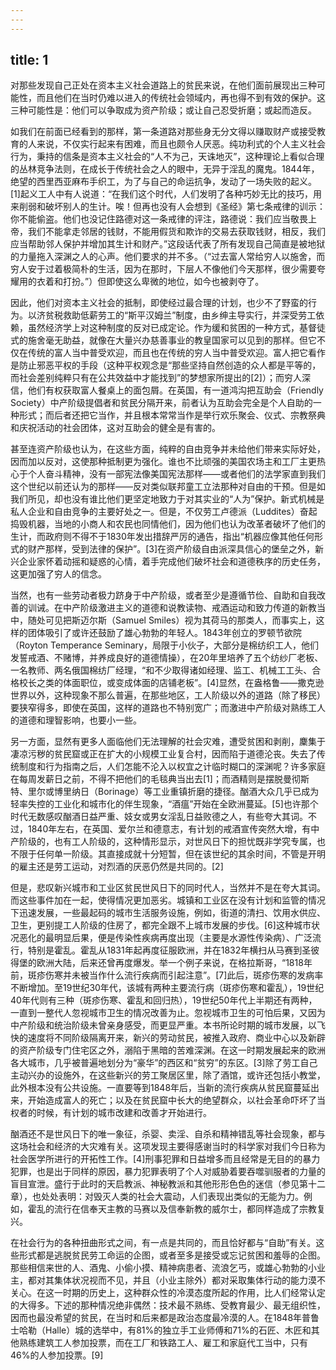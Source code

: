 ```yaml
---
---
---
```

title: 1
---




对那些发现自己正处在资本主义社会道路上的贫民来说，在他们面前展现出三种可能性，而且他们在当时仍难以进入的传统社会领域内，再也得不到有效的保护。这三种可能性是：他们可以争取成为资产阶级；或让自己忍受折磨；或起而造反。

如我们在前面已经看到的那样，第一条道路对那些身无分文得以赚取财产或接受教育的人来说，不仅实行起来有困难，而且也颇令人厌恶。纯功利式的个人主义社会行为，秉持的信条是资本主义社会的“人不为己，天诛地灭”，这种理论上看似合理的丛林竞争法则，在成长于传统社会之人的眼中，无异于淫乱的魔鬼。1844年，绝望的西里西亚麻布手织工，为了与自己的命运抗争，发动了一场失败的起义。[1]起义工人中有人说道：“在我们这个时代，人们发明了各种巧妙无比的技巧，用来削弱和破坏别人的生计。唉！但再也没有人会想到《圣经》第七条戒律的训示：你不能偷盗。他们也没记住路德对这一条戒律的评注，路德说：我们应当敬畏上帝，我们不能拿走邻居的钱财，不能用假货和欺诈的交易去获取钱财，相反，我们应当帮助邻人保护并增加其生计和财产。”这段话代表了所有发现自己简直是被地狱的力量拖入深渊之人的心声。他们要求的并不多。（“过去富人常给穷人以施舍，而穷人安于过着极简朴的生活，因为在那时，下层人不像他们今天那样，很少需要夸耀用的衣着和打扮。”）但即使这么卑微的地位，如今也被剥夺了。

因此，他们对资本主义社会的抵制，即使经过最合理的计划，也少不了野蛮的行为。以济贫税救助低薪劳工的“斯平汉姆兰”制度，由乡绅主导实行，并深受劳工依赖，虽然经济学上对这种制度的反对已成定论。作为缓和贫困的一种方式，基督徒式的施舍毫无助益，就像在大量兴办慈善事业的教皇国家可以见到的那样。但它不仅在传统的富人当中普受欢迎，而且也在传统的穷人当中普受欢迎。富人把它看作是防止邪恶平权的手段（这种平权观念是“那些坚持自然创造的众人都是平等的，而社会差别纯粹只有在公共效益中才能找到”的梦想家所提出的[2]）；而穷人深信，他们有权获取富人餐桌上的面包屑。在英国，有一道鸿沟把互助会（Friendly Society）中产阶级提倡者和贫民分隔开来，前者认为互助会完全是个人自助的一种形式；而后者还把它当作，并且根本常常当作是举行欢乐聚会、仪式、宗教祭典和庆祝活动的社会团体，这对互助会的健全是有害的。

甚至连资产阶级也认为，在这些方面，纯粹的自由竞争并未给他们带来实际好处，因而加以反对，这使那种抵制更为强化。谁也不比顽强的美国农场主和工厂主更热心于个人奋斗精神，没有一部宪法像美国宪法那样——或者他们的法学家直到我们这个世纪以前还认为的那样——反对类似联邦童工立法那种对自由的干预。但是如我们所见，却也没有谁比他们更坚定地致力于对其实业的“人为”保护。新式机械是私人企业和自由竞争的主要好处之一。但是，不仅劳工卢德派（Luddites）奋起捣毁机器，当地的小商人和农民也同情他们，因为他们也认为改革者破坏了他们的生计，而政府则不得不于1830年发出措辞严厉的通告，指出“机器应像其他任何形式的财产那样，受到法律的保护”。[3]在资产阶级自由派深具信心的堡垒之外，新兴企业家怀着动摇和疑惑的心情，着手完成他们破坏社会和道德秩序的历史任务，这更加强了穷人的信念。

当然，也有一些劳动者极力跻身于中产阶级，或者至少是遵循节俭、自助和自我改善的训诫。在中产阶级激进主义的道德和说教读物、戒酒运动和致力传道的新教当中，随处可见把斯迈尔斯（Samuel Smiles）视为其荷马的那类人，而事实上，这样的团体吸引了或许还鼓励了雄心勃勃的年轻人。1843年创立的罗顿节欲院（Royton Temperance Seminary，局限于小伙子，大部分是棉纺织工人，他们发誓戒酒、不赌博，并养成良好的道德情操），在20年里培养了五个纺纱厂老板、一名教师、两名俄国棉纺厂经理，“和不少取得诸如经理、监工、机械工工头、合格校长之类的体面职位，或变成体面的店铺老板”。[4]显然，在盎格鲁——撒克逊世界以外，这种现象不那么普遍，在那些地区，工人阶级以外的道路（除了移民）要狭窄得多，即使在英国，这样的道路也不特别宽广；而激进中产阶级对熟练工人的道德和理智影响，也要小一些。

另一方面，显然有更多人面临他们无法理解的社会灾难，遭受贫困和剥削，麇集于凄凉污秽的贫民窟或正在扩大的小规模工业复合村，因而陷于道德沦丧。失去了传统制度和行为指南之后，人们怎能不沦入以权宜之计临时糊口的深渊呢？许多家庭在每周发薪日之前，不得不把他们的毛毯典当出去[1]；而酒精则是摆脱曼彻斯特、里尔或博里纳日（Borinage）等工业重镇折磨的捷径。酗酒大众几乎已成为轻率失控的工业化和城市化的伴生现象，“酒瘟”开始在全欧洲蔓延。[5]也许那个时代无数感叹酗酒日益严重、妓女或男女淫乱日益败德之人，有些夸大其词。不过，1840年左右，在英国、爱尔兰和德意志，有计划的戒酒宣传突然大增，有中产阶级的，也有工人阶级的，这种情形显示，对世风日下的担忧既非学究专属，也不限于任何单一阶级。其直接成就十分短暂，但在该世纪的其余时间，不管是开明的雇主还是劳工运动，对烈酒的厌恶仍然是共同的。[2]

但是，悲叹新兴城市和工业区贫民世风日下的同时代人，当然并不是在夸大其词。而这些事件加在一起，使得情况更加恶劣。城镇和工业区在没有计划和监管的情况下迅速发展，一些最起码的城市生活服务设施，例如，街道的清扫、饮用水供应、卫生，更别提工人阶级的住房了，都完全跟不上城市发展的步伐。[6]这种城市状况恶化的最明显后果，便是传染性疾病再度出现（主要是水源性传染病）、广泛流行，特别是霍乱。霍乱从1831年起再度征服欧洲，并在1832年横扫从马赛到圣彼得堡的欧洲大陆，后来还曾再度爆发。举一个例子来说，在格拉斯哥，“1818年前，斑疹伤寒并未被当作什么流行疾病而引起注意”。[7]此后，斑疹伤寒的发病率不断增加。至19世纪30年代，该城有两种主要流行病（斑疹伤寒和霍乱），19世纪40年代则有三种（斑疹伤寒、霍乱和回归热），19世纪50年代上半期还有两种，一直到一整代人忽视城市卫生的情况改善为止。忽视城市卫生的可怕后果，又因为中产阶级和统治阶级未曾亲身感受，而更显严重。本书所论时期的城市发展，以飞快的速度将不同阶级隔离开来，新兴的劳动贫民，被推入政府、商业中心以及新辟的资产阶级专门住宅区之外，溺陷于黑暗的苦难深渊。在这一时期发展起来的欧洲各大城市，几乎被普遍地划分为“豪华”的西区和“贫穷”的东区。[3]除了劳工自己主动兴办的设施外，在这些新兴的劳工聚居区里，除了酒馆，或许还包括小教堂，此外根本没有公共设施。一直要等到1848年后，当新的流行疾病从贫民窟蔓延出来，开始造成富人的死亡；以及在贫民窟中长大的绝望群众，以社会革命吓坏了当权者的时候，有计划的城市改建和改善才开始进行。

酗酒还不是世风日下的唯一象征，杀婴、卖淫、自杀和精神错乱等社会现象，都与这场社会和经济的大灾难有关。这项发现主要得感谢当时的科学家对我们今日称为社会医学所进行的开拓性工作。[4]刑事犯罪和日益增多而且经常是无目的的暴力犯罪，也是出于同样的原因，暴力犯罪表明了个人对威胁着要吞噬驯服者的力量的盲目宣泄。盛行于此时的天启教派、神秘教派和其他形形色色的迷信（参见第十二章），也处处表明：对毁灭人类的社会大震动，人们表现出类似的无能为力。例如，霍乱的流行在信奉天主教的马赛以及信奉新教的威尔士，都同样造成了宗教复兴。

在社会行为的各种扭曲形式之间，有一点是共同的，而且恰好都与“自助”有关。这些形式都是逃脱贫民劳工命运的企图，或者至多是接受或忘记贫困和羞辱的企图。那些相信来世的人、酒鬼、小偷小摸、精神病患者、流浪乞丐，或雄心勃勃的小业主，都对其集体状况视而不见，并且（小业主除外）都对采取集体行动的能力漠不关心。在这一时期的历史上，这种群众性的冷漠态度所起的作用，比人们经常认定的大得多。下述的那种情况绝非偶然：技术最不熟练、受教育最少、最无组织性，因而也最没希望的贫民，在当时和后来都是政治态度最冷漠的人。在1848年普鲁士哈勒（Halle）城的选举中，有81%的独立手工业师傅和71%的石匠、木匠和其他熟练建筑工人参加投票，而在工厂和铁路工人、雇工和家庭代工当中，只有46%的人参加投票。[9]